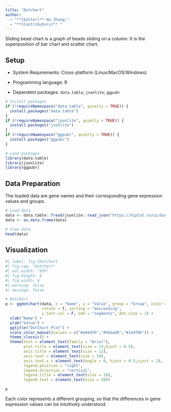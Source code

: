 ```yaml
---
title: "Dotchart"
author:
  - "**[Editor]** Hu Zheng;"
  - "**[Contributors]** "
---
```


Sliding bead chart is a graph of beads sliding on a column. It is the superposition of bar chart and scatter chart.

## Setup

-   System Requirements: Cross-platform (Linux/MacOS/Windows)

-   Programming language: R

-   Dependent packages: `data.table`; `jsonlite`; `ggpubr`

```r
# Install packages
if (!requireNamespace("data.table", quietly = TRUE)) {
  install.packages("data.table")
}
if (!requireNamespace("jsonlite", quietly = TRUE)) {
  install.packages("jsonlite")
}
if (!requireNamespace("ggpubr", quietly = TRUE)) {
  install.packages("ggpubr")
}

# Load packages
library(data.table)
library(jsonlite)
library(ggpubr)
```

## Data Preparation

The loaded data are gene names and their corresponding gene expression values and groups.

```r
# Load data
data <- data.table::fread(jsonlite::read_json("https://hiplot.cn/ui/basic/dotchart/data.json")$exampleData$textarea[[1]])
data <- as.data.frame(data)

# View data
head(data)
```

## Visualization

```r
#| label: fig-1Dotchart
#| fig-cap: "Dotchart"
#| out.width: "95%"
#| fig-height: 6
#| fig-width: 8
#| warning: false
#| message: false

# Dotchart
p <- ggdotchart(data, x = "Name", y = "Value", group = "Group", color = "Group",
                rotate = T, sorting = "descending",
                y.text.col = F, add = "segments", dot.size = 2) +
  xlab("Name") +
  ylab("Value") +
  ggtitle("DotChart Plot") +
  scale_color_manual(values = c("#e04d39","#5bbad6","#1e9f86")) +
  theme_classic() +
  theme(text = element_text(family = "Arial"),
        plot.title = element_text(size = 12,hjust = 0.5),
        axis.title = element_text(size = 12),
        axis.text = element_text(size = 10),
        axis.text.x = element_text(angle = 0, hjust = 0.5,vjust = 1),
        legend.position = "right",
        legend.direction = "vertical",
        legend.title = element_text(size = 10),
        legend.text = element_text(size = 10))

p
```

Each color represents a different grouping, so that the differences in gene expression values can be intuitively understood.
